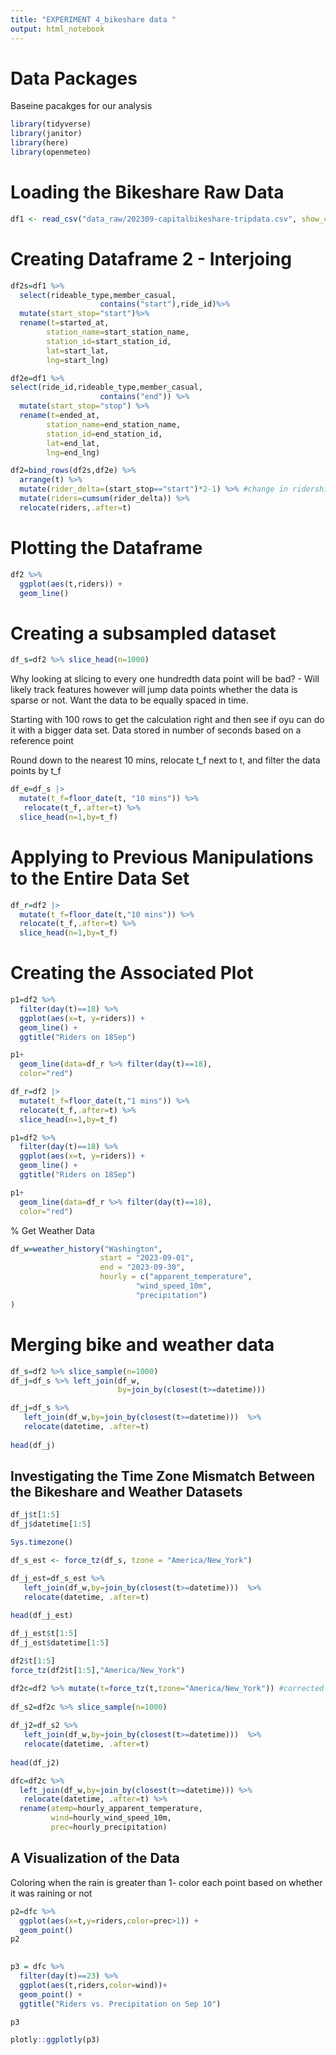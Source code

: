 ```yaml
---
title: "EXPERIMENT 4_bikeshare data "
output: html_notebook
---
```


# Data Packages 

Baseine pacakges for our analysis

```r
library(tidyverse)
library(janitor)
library(here)
library(openmeteo)
```


# Loading the Bikeshare Raw Data
```r
df1 <- read_csv("data_raw/202309-capitalbikeshare-tripdata.csv", show_col_types = FALSE) %>% clean_names()
```

# Creating Dataframe 2 - Interjoing 
```r
df2s=df1 %>% 
  select(rideable_type,member_casual,
                	contains("start"),ride_id)%>% 
  mutate(start_stop="start")%>%
  rename(t=started_at,
     	station_name=start_station_name,
     	station_id=start_station_id,
     	lat=start_lat,
     	lng=start_lng)

df2e=df1 %>%
select(ride_id,rideable_type,member_casual,
                	contains("end")) %>%
  mutate(start_stop="stop") %>%
  rename(t=ended_at,
     	station_name=end_station_name,
     	station_id=end_station_id,
     	lat=end_lat,
     	lng=end_lng)

df2=bind_rows(df2s,df2e) %>%
  arrange(t) %>%
  mutate(rider_delta=(start_stop=="start")*2-1) %>% #change in ridership 
  mutate(riders=cumsum(rider_delta)) %>%
  relocate(riders,.after=t)

```

# Plotting the Dataframe

```r
df2 %>% 
  ggplot(aes(t,riders)) +
  geom_line()
```
# Creating a subsampled dataset 

```r
df_s=df2 %>% slice_head(n=1000)

```

Why looking at slicing to every one hundredth data point will be bad? - Will likely track features however will jump data points whether the data is sparse or not. Want the data to be equally spaced in time.

Starting with 100 rows to get the calculation right and then see if oyu can do it with a bigger data set. 
Data stored in number of seconds based on a reference point


Round down to the nearest 10 mins, relocate t_f next to t, and filter the data points by t_f

```r
df_e=df_s |>
  mutate(t_f=floor_date(t, "10 mins")) %>%
   relocate(t_f,.after=t) %>%
  slice_head(n=1,by=t_f)
```


# Applying to Previous Manipulations to the Entire Data Set 
```r
df_r=df2 |>
  mutate(t_f=floor_date(t,"10 mins")) %>%
  relocate(t_f,.after=t) %>%
  slice_head(n=1,by=t_f)
```

 
# Creating the Associated Plot 
```r

p1=df2 %>% 
  filter(day(t)==18) %>%
  ggplot(aes(x=t, y=riders)) +
  geom_line() +
  ggtitle("Riders on 18Sep")

p1+
  geom_line(data=df_r %>% filter(day(t)==18),
  color="red")

```
 

```r
df_r=df2 |>
  mutate(t_f=floor_date(t,"1 mins")) %>%
  relocate(t_f,.after=t) %>%
  slice_head(n=1,by=t_f)

```


```r
p1=df2 %>% 
  filter(day(t)==18) %>%
  ggplot(aes(x=t, y=riders)) +
  geom_line() +
  ggtitle("Riders on 18Sep")

p1+
  geom_line(data=df_r %>% filter(day(t)==18),
  color="red")
```

% Get Weather Data
```r
df_w=weather_history("Washington",
                	start = "2023-09-01",
                	end = "2023-09-30",
                	hourly = c("apparent_temperature",
                           	"wind_speed_10m",
                           	"precipitation")
)

```
# Merging bike and weather data

```r
df_s=df2 %>% slice_sample(n=1000)
df_j=df_s %>% left_join(df_w,
                     	by=join_by(closest(t>=datetime)))
```


```r
df_j=df_s %>% 
   left_join(df_w,by=join_by(closest(t>=datetime)))  %>%
   relocate(datetime, .after=t)
 
head(df_j)
```

## Investigating the Time Zone Mismatch Between the Bikeshare and Weather Datasets 

```r
df_j$t[1:5]
df_j$datetime[1:5]

```

```r
Sys.timezone()
```

```r
df_s_est <- force_tz(df_s, tzone = "America/New_York")
```


```r
df_j_est=df_s_est %>% 
   left_join(df_w,by=join_by(closest(t>=datetime)))  %>%
   relocate(datetime, .after=t)
 
head(df_j_est)
```

```r
df_j_est$t[1:5]
df_j_est$datetime[1:5]
```
```r
df2$t[1:5]
force_tz(df2$t[1:5],"America/New_York")
```

```r
df2c=df2 %>% mutate(t=force_tz(t,tzone="America/New_York")) #corrected
 
df_s2=df2c %>% slice_sample(n=1000)
 
df_j2=df_s2 %>% 
   left_join(df_w,by=join_by(closest(t>=datetime)))  %>%
   relocate(datetime, .after=t)
 
head(df_j2)

```

```r
dfc=df2c %>% 
  left_join(df_w,by=join_by(closest(t>=datetime))) %>%
   relocate(datetime, .after=t) %>%
  rename(atemp=hourly_apparent_temperature,
         wind=hourly_wind_speed_10m,
         prec=hourly_precipitation)
```


## A Visualization of the Data

Coloring when the rain is greater than 1- color each point based on whether it was raining or not 

```r
p2=dfc %>%
  ggplot(aes(x=t,y=riders,color=prec>1)) +
  geom_point()
p2
  
```


```r
p3 = dfc %>%
  filter(day(t)==23) %>%
  ggplot(aes(t,riders,color=wind))+
  geom_point() +
  ggtitle("Riders vs. Precipitation on Sep 10")

p3

```


```r
plotly::ggplotly(p3)
```







